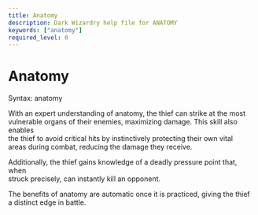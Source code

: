 ```yaml
---
title: Anatomy
description: Dark Wizardry help file for ANATOMY
keywords: ["anatomy"]
required_level: 0
---
```


# Anatomy

Syntax: anatomy  

With an expert understanding of anatomy, the thief can strike at the most  
vulnerable organs of their enemies, maximizing damage. This skill also enables  
the thief to avoid critical hits by instinctively protecting their own vital  
areas during combat, reducing the damage they receive.  

Additionally, the thief gains knowledge of a deadly pressure point that, when  
struck precisely, can instantly kill an opponent.  

The benefits of anatomy are automatic once it is practiced, giving the thief  
a distinct edge in battle.